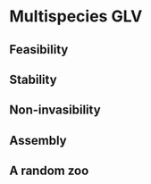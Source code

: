 # Multispecies GLV {#multi}

## Feasibility

## Stability

## Non-invasibility

## Assembly

## A random zoo


